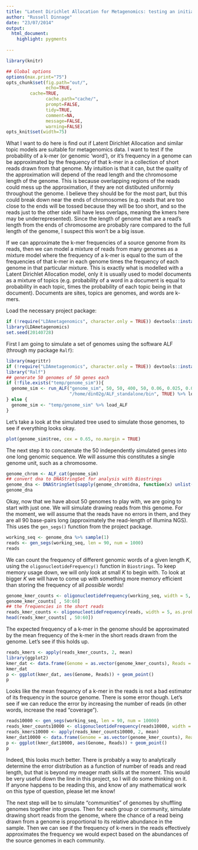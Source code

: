 ```yaml
---
title: "Latent Dirichlet Allocation for Metagenomics: testing an initial assumption"
author: "Russell Dinnage"
date: "23/07/2014"
output: 
  html_document:
    highlight: pygments
  
---
```


```r
library(knitr)

## Global options
options(max.print="75")
opts_chunk$set(fig.path="out/",
               echo=TRUE,
         cache=TRUE,
               cache.path="cache/",
               prompt=FALSE,
               tidy=TRUE,
               comment=NA,
               message=FALSE,
               warning=FALSE)
opts_knit$set(width=75)
```

What I want to do here is find out if Latent Dirichlet Allocation and similar topic models are suitable for metagenomics data. I want to test if the probability of a k-mer (or genomic 'word'), or it's frequency in a genome can be approximated by the frequency of that k-mer in a collection of short reads drawn from that genome. My intuition is that it can, but the quality of the approximation will depend of the read length and the chromosome length of the genome. This is because overlapping regions of the reads could mess up the approximation, if they are not distibuted uniformly throughout the genome. I believe they should be for the most part, but this could break down near the ends of chromosomes (e.g. reads that are too close to the ends will be tossed because they will be too short, and so the reads just to the other side will have less overlaps, meaning the kmers here may be underrepresented). Since the length of genome that are a read's length from the ends of chromosome are probably rare compared to the full length of the genome, I suspect this won't be a big issue.

If we can approximate the k-mer frequencies of a source genome from its reads, then we can model a mixture of reads from many genomes as a mixture model where the frequency of a k-mer is equal to the sum of the frequencies of that k-mer in each genome times the frequency of each genome in that particular mixture. This is exactly what is modelled with a Latent Dirichlet Allocation model, only it is usually used to model documents as a mixture of topics (e.g. probability of a word in a document is equal to probability in each topic, times the probability of each topic being in that document). Documents are sites, topics are genomes, and words are k-mers.

Load the necessary project package:
```r
if (!require("LDAmetagenomics", character.only = TRUE)) devtools::install_github("rdinnager/LDA-metagenomics")
library(LDAmetagenomics)
set.seed(20140728)
```

First I am going to simulate a set of genomes using the software ALF (through my package `Ralf`):

```r
library(magrittr)
if (!require("LDAmetagenomics", character.only = TRUE)) devtools::install_github("rdinnager/Ralf")
library("Ralf")
## generate 50 genomes of 50 genes each
if (!file.exists("temp/genome_sim")){
  genome_sim <- run_ALF("genome_sim", 50, 50, 400, 50, 0.06, 0.025, 0.0001, "temp", 
                        "/home/din02g/ALF_standalone/bin", TRUE) %>% load_ALF
} else {
  genome_sim <- "temp/genome_sim" %>% load_ALF  
}
```

Let's take a look at the simulated tree used to simulate those genomes, to see if everything looks okay.

```r
plot(genome_sim$tree, cex = 0.65, no.margin = TRUE)
```

The next step it to concatenate the 50 independently simulated genes into one long genomic sequence. We will assume this constitutes a single genome unit, such as a chromosome.

```r
genome_chrom <- ALF_cat(genome_sim)
## convert dna to DNAStringSet for analysis with Biostrings
genome_dna <- DNAStringSet(sapply(genome_chrom$dna, function(x) unlist(x)))
genome_dna
```

Okay, now that we have about 50 genomes to play with, we are going to start with just one. We will simulate drawing reads from this genome. For the moment, we will assume that the reads have no errors in them, and they are all 90 base-pairs long (approximately the read-length of Illumina NGS). This uses the `gen_segs()` function from the project package.

```r
working_seq <- genome_dna %>% sample(1)
reads <- gen_segs(working_seq, len = 90, num = 1000)
reads
```

We can count the frequency of different genomic words of a given length $K$, using the `oligonucleotideFrequency()` function in `Biostrings`. To keep memory usage down, we will only look at small $K$ to begin with. To look at bigger $K$ we will have to come up with something more memory efficient than storing the frequency of all _possible_ words!

```r
genome_kmer_counts <- oligonucleotideFrequency(working_seq, width = 5, as.prob = TRUE)
genome_kmer_counts[ , 50:60]
## the frequencies in the short reads
reads_kmer_counts <- oligonucleotideFrequency(reads, width = 5, as.prob = TRUE)
head(reads_kmer_counts[ , 50:60])
```

The expected frequency of a k-mer in the genome should be approximated by the mean frequency of the k-mer in the short reads drawn from the genome. Let's see if this holds up.

```r
reads_kmers <- apply(reads_kmer_counts, 2, mean)
library(ggplot2)
kmer_dat <- data.frame(Genome = as.vector(genome_kmer_counts), Reads = reads_kmers) %>% tbl_df
kmer_dat
p <- ggplot(kmer_dat, aes(Genome, Reads)) + geom_point()
p
```

Looks like the mean frequency of a k-mer in the reads is not a bad estimator of its frequency in the source genome. There is some error though. Let's see if we can reduce the error by increasing the number of reads (in other words, increase the read "coverage").

```r
reads10000 <- gen_segs(working_seq, len = 90, num = 10000)
reads_kmer_counts10000 <- oligonucleotideFrequency(reads10000, width = 5, as.prob = TRUE)
reads_kmers10000 <- apply(reads_kmer_counts10000, 2, mean)
kmer_dat10000 <- data.frame(Genome = as.vector(genome_kmer_counts), Reads = reads_kmers10000) %>% tbl_df
p <- ggplot(kmer_dat10000, aes(Genome, Reads)) + geom_point()
p
```

Indeed, this looks much better. There is probably a way to analytically determine the error distribution as a function of number of reads and read length, but that is beyond my meager math skills at the moment. This would be very useful down the line in this project, so I will do some thinking on it. If anyone happens to be reading this, and know of any mathematical work on this type of question, please let me know!

The next step will be to simulate "communities" of genomes by shuffling genomes together into groups. Then for each group or community, simulate drawing short reads from the genome, where the chance of a read being drawn from a genome is proportional to its relative abundance in the sample. Then we can see if the frequency of k-mers in the reads effectively approximates the frequency we would expect based on the abundances of the source genomes in each community.
